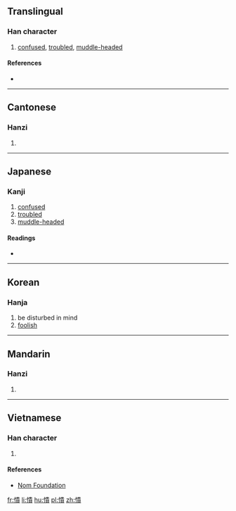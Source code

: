 {{also|愦}}
==Translingual==

===Han character===
{{Han char|rn=61|rad=心|as=12|sn=15|four=95086|canj=PLMC|ids=⿰忄貴}}

# [[confused]], [[troubled]], [[muddle-headed]]

====References====
* {{Han ref|kx=0402.170|dkj=11211|dj=0742.200|hdz=42354.070|uh=6192|ud=24978|bh=E5A6|bd=58790}}

----

==Cantonese==

===Hanzi===
{{yue-hanzi|jyut=|y=kui2|sim=愦}}

# {{defn|lang=yue|sort=心12}}

----

==Japanese==

===Kanji===
{{ja-kanji|grade=|rs=心12}}

# [[confused]]
# [[troubled]]
# [[muddle-headed]]

====Readings====
* {{ja-readings|on=[[かい]] (kai), [[がい]] (gai)|kun=[[みだれる]] (midareru)}}

----

==Korean==

===Hanja===
{{ko-hanja|hangeul=궤|eumhun=|rv=gwe|mr=kwe|y=kwey}}

# be disturbed in mind
# [[foolish]]

----

==Mandarin==

===Hanzi===
{{cmn-hanzi|sim=愦|pin=[[kuì]] ([[kui4]])|wg=k'uei<sup>4</sup>}}

# {{defn|lang=cmn|sort=心12}}

----

==Vietnamese==

===Han character===
{{vi-readings|rs=心12|hanviet=hội}}

# {{defn|lang=vi|sort=心12}}

====References====
* [http://nomfoundation.org/common/nom_details.php?codepoint=6192 Nom Foundation]

[[fr:憒]]
[[li:憒]]
[[hu:憒]]
[[pl:憒]]
[[zh:憒]]